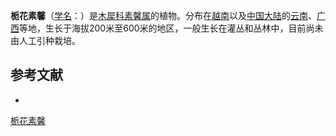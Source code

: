 {{Speciesbox
| name = 栀花素馨
| status = 
| status_system = 
| image =
| genus = Jasminum
| species = lang
| authority = Gagnep.
}}

'''栀花素馨'''（[[学名|学名]]：{{lang|la|''Jasminum lang''}}）是[[木犀科|木犀科]][[素馨属|素馨属]]的植物。分布在[[越南|越南]]以及[[中国大陆|中国大陆]]的[[云南|云南]]、[[广西|广西]]等地，生长于海拔200米至600米的地区，一般生长在灌丛和丛林中，目前尚未由人工引种栽培。

== 参考文献 ==
<div class="references-small">
* {{cite web| url =http://www.bioinfo.cn/db05/KmzwSpecies.php?action=view&id=13984| title =栀花素馨| work =《中国高等植物数据库全库》| publisher =中国科学院微生物研究所| author =昆明植物研究所| accessdate =2009-02-24| deadurl =yes| archiveurl =https://web.archive.org/web/20160305005754/http://www.bioinfo.cn/db05/KmzwSpecies.php?action=view&id=13984| archivedate =2016-03-05}}
</div>
{{Taxonbar|from=Q11110313}}

[[Category:素馨属|栀花素馨]]


{{植物小作品}}
